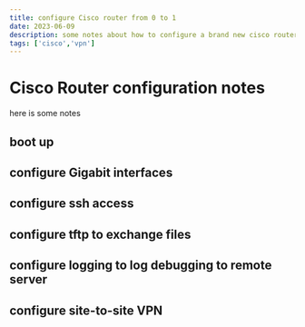 ```yaml
---
title: configure Cisco router from 0 to 1
date: 2023-06-09
description: some notes about how to configure a brand new cisco router and create a site-to-site IPSec VPN
tags: ['cisco','vpn']
---
```


# Cisco Router configuration notes

here is some notes

## boot up

## configure Gigabit interfaces

## configure ssh access

## configure tftp to exchange files

## configure logging to log debugging to remote server

## configure site-to-site VPN

